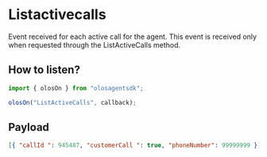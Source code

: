 # Listactivecalls

Event received for each active call for the agent. This event is received only when requested through the ListActiveCalls method.

## How to listen?

```js copy
import { olosOn } from "olosagentsdk";

olosOn("ListActiveCalls", callback);
```

## Payload

```json copy
[{ "callId ": 945487, "customerCall ": true, "phoneNumber": 99999999 }]
```
